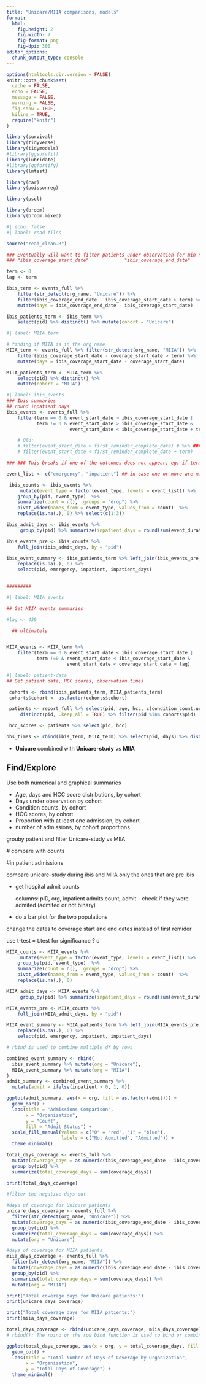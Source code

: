 ```yaml
---
title: "Unicare/MIIA comparisons, models"
format:
  html:
    fig.height: 2
    fig.width: 7
    fig-format: png
    fig-dpi: 300
editor_options:
  chunk_output_type: console
---
```


```r
options(htmltools.dir.version = FALSE)
knitr::opts_chunk$set(
  cache = FALSE,
  echo = FALSE,
  message = FALSE,
  warning = FALSE,
  fig.show = TRUE,
  hiline = TRUE,
  require("knitr")
)

```

```r
library(survival)
library(tidyverse)
library(tidymodels)
#library(ggsurvfit)
library(lubridate)
#library(ggfortify)
library(lmtest)

library(car)
library(poissonreg)

library(pscl)

library(broom)
library(broom.mixed)

```

```r
#| echo: false
#| label: read-files

source("read_clean.R")

```

```r


### Eventually will want to filter patients under observation for min number of days,
### "ibis_coverage_start_date"             "ibis_coverage_end_date"

term <- 0
lag <- term

ibis_term <- events_full %>%
    filter(str_detect(org_name, "Unicare")) %>%
    filter(ibis_coverage_end_date - ibis_coverage_start_date > term) %>%
    mutate(days = ibis_coverage_end_date - ibis_coverage_start_date)

ibis_patients_term <- ibis_term %>%
    select(pid) %>% distinct() %>% mutate(cohort = "Unicare")

```

```r
#| label: MIIA term

# finding if MIIA is in the org name
MIIA_term <- events_full %>% filter(str_detect(org_name, "MIIA")) %>%
    filter(ibis_coverage_start_date - coverage_start_date > term) %>%
    mutate(days = ibis_coverage_start_date - coverage_start_date)

MIIA_patients_term <- MIIA_term %>%
    select(pid) %>% distinct() %>%
    mutate(cohort = "MIIA")

```

```r
#| label: ibis_events
### Ibis summaries
## round inpatient days
ibis_events <- events_full %>%
    filter(term == 0 & event_start_date > ibis_coverage_start_date |
           term != 0 & event_start_date > ibis_coverage_start_date &
                       event_start_date < ibis_coverage_start_date + term)

    # Old:
    # filter(event_start_date > first_reminder_complete_date) # %>% ### term here!!
    # filter(event_start_date < first_reminder_complete_date + term)

### ### This breaks if one of the outcomes does not appear; eg. if term is large.

event_list <- c("emergency", "inpatient") ## in case one or more are missing

 ibis_counts <- ibis_events %>%
     mutate(event_type = factor(event_type, levels = event_list)) %>%
    group_by(pid, event_type)  %>%
    summarize(count = n(), .groups = "drop") %>%
    pivot_wider(names_from = event_type, values_from = count)  %>%
    replace(is.na(.), 0) %>% select(c(1:3))

ibis_admit_days <- ibis_events %>%
     group_by(pid) %>% summarize(inpatient_days = round(sum(event_duration_days), 0))

ibis_events_pre <- ibis_counts %>%
    full_join(ibis_admit_days, by = "pid")

ibis_event_summary <- ibis_patients_term %>% left_join(ibis_events_pre, by = "pid") %>%
    replace(is.na(.), 0) %>%
    select(pid, emergency, inpatient, inpatient_days)
  

######### 
```

```r
#| label: MIIA_events

## Get MIIA events summaries

#lag <- 439

  ## ultimately


MIIA_events <- MIIA_term %>%
    filter(term == 0 & event_start_date < ibis_coverage_start_date |
           term !=0 & event_start_date < ibis_coverage_start_date &
                      event_start_date < coverage_start_date + lag)

```

```r
#| label: patient-data
## Get patient data, HCC scores, observation times

 cohorts <- rbind(ibis_patients_term, MIIA_patients_term)
 cohorts$cohort <- as.factor(cohorts$cohort)

 patients <- report_full %>% select(pid, age, hcc, c(condition_count:urologic_cancer)) %>% 
     distinct(pid, .keep_all = TRUE) %>% filter(pid %in% cohorts$pid)

 hcc_scores <- patients %>% select(pid, hcc)

obs_times <- rbind(ibis_term, MIIA_term) %>% select(pid, days) %>% distinct()

```

-   **Unicare** combined with **Unicare-study** vs **MIIA**

## Find/Explore

Use both numerical and graphical summaries

-   Age, days and HCC score distributions, by cohort
-   Days under observation by cohort
-   Condition counts, by cohort
-   HCC scores, by cohort
-   Proportion with at least one admission, by cohort
-   number of admissions, by cohort proportions

grouby patient and filter Unicare-study vs MIIA

\# compare with counts

#in patient admissions

compare unicare-study during ibis and MIIA only the ones that are pre ibis

-   get hospital admit counts

    columns: pID, org, inpatient admits count, admit -- check if they were admited (admited or not binary)

-   do a bar plot for the two populations

change the dates to coverage start and end dates instead of first remider

use t-test = t.test for significance ? c

```r
MIIA_counts <- MIIA_events %>%
     mutate(event_type = factor(event_type, levels = event_list)) %>%
    group_by(pid, event_type)  %>%
    summarize(count = n(), .groups = "drop") %>%
    pivot_wider(names_from = event_type, values_from = count)  %>%
    replace(is.na(.), 0)

MIIA_admit_days <- MIIA_events %>%
     group_by(pid) %>% summarize(inpatient_days = round(sum(event_duration_days), 0))

MIIA_events_pre <- MIIA_counts %>%
    full_join(MIIA_admit_days, by = "pid")

MIIA_event_summary <- MIIA_patients_term %>% left_join(MIIA_events_pre, by = "pid") %>%
    replace(is.na(.), 0) %>%
    select(pid, emergency, inpatient, inpatient_days)
```

```r
# rbind is used to combine multiple df by rows

combined_event_summary <- rbind(
  ibis_event_summary %>% mutate(org = "Unicare"),
  MIIA_event_summary %>% mutate(org = "MIIA")
)
admit_summary <- combined_event_summary %>%
  mutate(admit = ifelse(inpatient > 0, 1, 0))
```

```r
ggplot(admit_summary, aes(x = org, fill = as.factor(admit))) +
  geom_bar() +
  labs(title = "Admissions Comparison", 
       x = "Organization", 
       y = "Count", 
       fill = "Admit Status") +
  scale_fill_manual(values = c("0" = "red", "1" = "blue"), 
                    labels = c("Not Admitted", "Admitted")) +
  theme_minimal()
```

```r
total_days_coverage <- events_full %>%
  mutate(coverage_days = as.numeric(ibis_coverage_end_date - ibis_coverage_start_date)) %>%
  group_by(pid) %>%
  summarize(total_coverage_days = sum(coverage_days))

print(total_days_coverage)
```

```r
#filter the negative days out 

#days of coverage for Unicare patients
unicare_days_coverage <- events_full %>%
  filter(str_detect(org_name, "Unicare")) %>%
  mutate(coverage_days = as.numeric(ibis_coverage_end_date - ibis_coverage_start_date)) %>%
  group_by(pid) %>%
  summarize(total_coverage_days = sum(coverage_days)) %>%
  mutate(org = "Unicare")

#days of coverage for MIIA patients
miia_days_coverage <- events_full %>%
  filter(str_detect(org_name, "MIIA")) %>%
  mutate(coverage_days = as.numeric(ibis_coverage_end_date - ibis_coverage_start_date)) %>%
  group_by(pid) %>%
  summarize(total_coverage_days = sum(coverage_days)) %>%
  mutate(org = "MIIA")

print("Total coverage days for Unicare patients:")
print(unicare_days_coverage)

print("Total coverage days for MIIA patients:")
print(miia_days_coverage)

```

```r
total_days_coverage <- rbind(unicare_days_coverage, miia_days_coverage) #I looked up rbind to combine the data 
# rbind(): The rbind or the row bind function is used to bind or combine the multiple group of rows together.

ggplot(total_days_coverage, aes(x = org, y = total_coverage_days, fill = org)) +
  geom_col() +
  labs(title = "Total Number of Days of Coverage by Organization", 
       x = "Organization", 
       y = "Total Days of Coverage") +
  theme_minimal()
```
